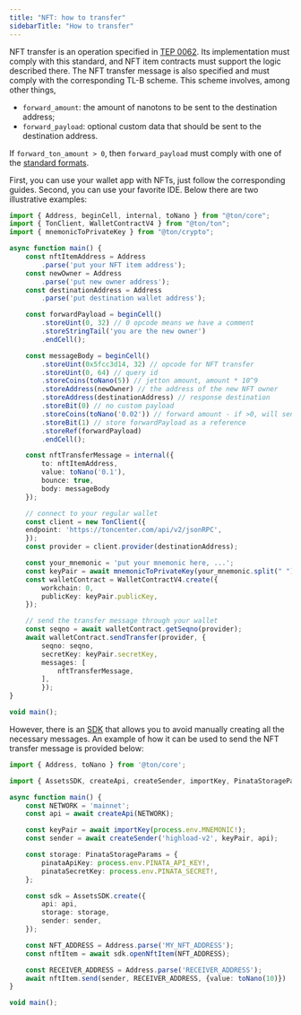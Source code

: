 ```yaml
---
title: "NFT: how to transfer"
sidebarTitle: "How to transfer"
---
```


NFT transfer is an operation specified in [TEP 0062](https://github.com/ton-blockchain/TEPs/blob/master/text/0062-nft-standard.md). Its implementation must comply with this standard,
and NFT item contracts must support the logic described there. The NFT transfer message is
also specified and must comply with the corresponding TL-B scheme. This scheme involves, among other things,

- `forward_amount`: the amount of nanotons to be sent to the destination address;
- `forward_payload`: optional custom data that should be sent to the destination address.

If `forward_ton_amount > 0`, then `forward_payload` must comply with one of the [standard formats](https://github.com/ton-blockchain/TEPs/blob/master/text/0062-nft-standard.md#forward_payload-format).

First, you can use your wallet app with NFTs, just follow the corresponding guides.
Second, you can use your favorite IDE. Below there are two illustrative examples:

```typescript
import { Address, beginCell, internal, toNano } from "@ton/core";
import { TonClient, WalletContractV4 } from "@ton/ton";
import { mnemonicToPrivateKey } from "@ton/crypto";

async function main() {
    const nftItemAddress = Address
        .parse('put your NFT item address');
    const newOwner = Address
        .parse('put new owner address');
    const destinationAddress = Address
        .parse('put destination wallet address');

    const forwardPayload = beginCell()
        .storeUint(0, 32) // 0 opcode means we have a comment
        .storeStringTail('you are the new owner')
        .endCell();

    const messageBody = beginCell()
        .storeUint(0x5fcc3d14, 32) // opcode for NFT transfer
        .storeUint(0, 64) // query id
        .storeCoins(toNano(5)) // jetton amount, amount * 10^9
        .storeAddress(newOwner) // the address of the new NFT owner
        .storeAddress(destinationAddress) // response destination
        .storeBit(0) // no custom payload
        .storeCoins(toNano('0.02')) // forward amount - if >0, will send notification message
        .storeBit(1) // store forwardPayload as a reference
        .storeRef(forwardPayload)
        .endCell();

    const nftTransferMessage = internal({
        to: nftItemAddress,
        value: toNano('0.1'),
        bounce: true,
        body: messageBody
    });

    // connect to your regular wallet
    const client = new TonClient({
    endpoint: 'https://toncenter.com/api/v2/jsonRPC',
    });
    const provider = client.provider(destinationAddress);

    const your_mnemonic = 'put your mnemonic here, ...';
    const keyPair = await mnemonicToPrivateKey(your_mnemonic.split(" "));
    const walletContract = WalletContractV4.create({
        workchain: 0,
        publicKey: keyPair.publicKey,
    });

    // send the transfer message through your wallet
    const seqno = await walletContract.getSeqno(provider);
    await walletContract.sendTransfer(provider, {
        seqno: seqno,
        secretKey: keyPair.secretKey,
        messages: [
            nftTransferMessage,
        ],
        });
}

void main();
```

However, there is an [SDK](https://github.com/ton-community/assets-sdk) that allows you to avoid manually creating all the necessary messages.
An example of how it can be used to send the NFT transfer message is provided below:

```typescript
import { Address, toNano } from '@ton/core';

import { AssetsSDK, createApi, createSender, importKey, PinataStorageParams } from '@ton-community/assets-sdk';

async function main() {
    const NETWORK = 'mainnet';
    const api = await createApi(NETWORK);

    const keyPair = await importKey(process.env.MNEMONIC!);
    const sender = await createSender('highload-v2', keyPair, api);

    const storage: PinataStorageParams = {
        pinataApiKey: process.env.PINATA_API_KEY!,
        pinataSecretKey: process.env.PINATA_SECRET!,
    };

    const sdk = AssetsSDK.create({
        api: api,
        storage: storage,
        sender: sender,
    });

    const NFT_ADDRESS = Address.parse('MY_NFT_ADDRESS');
    const nftItem = await sdk.openNftItem(NFT_ADDRESS);

    const RECEIVER_ADDRESS = Address.parse('RECEIVER_ADDRESS');
    await nftItem.send(sender, RECEIVER_ADDRESS, {value: toNano(10)})
}

void main();
```
